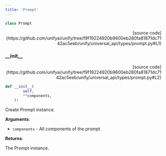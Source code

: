 ```yaml
---
title: 'Prompt'
---
```


```python
class Prompt
```

<p align="right">[source code](https://github.com/unifyai/unify/tree/f9f19224920b9600eb280fa81871dc7142ac5eeb/unify/universal_api/types/prompt.py#L1)</p>



### \_\_init\_\_

<p align="right">[source code](https://github.com/unifyai/unify/tree/f9f19224920b9600eb280fa81871dc7142ac5eeb/unify/universal_api/types/prompt.py#L2)</p>

```python
def __init__(
        self,
        **components,
    ):
```

Create Prompt instance.

**Arguments**:

- `components` - All components of the prompt.



**Returns**:

The Prompt instance.